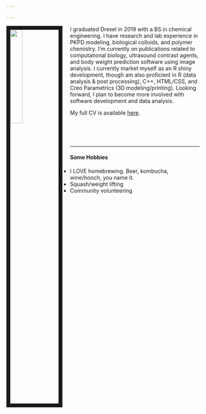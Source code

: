 ```yaml
---

---
```


<link rel="stylesheet" href="www/css/styles.css" type="text/css">

<img src="www/images/FB_profile.jpg" style="width:25%; border:10px solid; margin-right: 20px" align="left">

I graduated Drexel in 2019 with a BS in chemical engineering. I have research and lab experience in PKPD modeling, biological colloids, and polymer chemistry. I'm currently on publications related to computational biology, ultrasound contrast agents, and body weight prediction software using image analysis. I currently market myself as an R shiny development, though am also proficient in R (data analysis & post processing), C++, HTML/CSS, and Creo Parametrics (3D modeling/printing). Looking forward, I plan to become more involved with software development and data analysis.

My full CV is available [here](files/Resume_new.pdf).

<br><br><br>
<hr>

#### Some Hobbies
 - I LOVE homebrewing. Beer, kombucha, wine/hooch, you name it.
 - Squash/weight lifting
 - Community volunteering